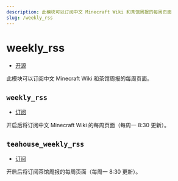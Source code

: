 ```yaml
---
description: 此模块可以订阅中文 Minecraft Wiki 和茶馆周报的每周页面
slug: /weekly_rss
---
```


# weekly_rss

-   [开源](help/faq#为什么有些模块没有开源)

此模块可以订阅中文 Minecraft Wiki 和茶馆周报的每周页面。

## `weekly_rss`

-   [订阅](/docs/help/reading#命令类型)

开启后将订阅中文 Minecraft Wiki 的每周页面（每周一 8:30 更新）。

## `teahouse_weekly_rss`

-   [订阅](/docs/help/reading#命令类型)

开启后将订阅茶馆周报的每周页面（每周一 8:30 更新）。
